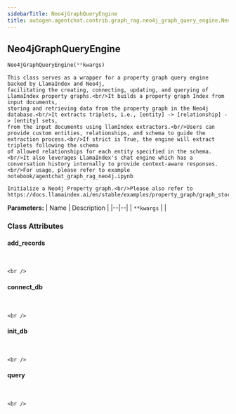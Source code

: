 ```yaml
---
sidebarTitle: Neo4jGraphQueryEngine
title: autogen.agentchat.contrib.graph_rag.neo4j_graph_query_engine.Neo4jGraphQueryEngine
---
```

<h2 id="autogen.agentchat.contrib.graph_rag.neo4j_graph_query_engine.Neo4jGraphQueryEngine" class="doc doc-heading">
    <code class="doc-symbol doc-symbol-heading doc-symbol-class"></code>
    <span class="doc doc-object-name doc-class-name">Neo4jGraphQueryEngine</span>
</h2>

```python
Neo4jGraphQueryEngine(**kwargs)
```

    This class serves as a wrapper for a property graph query engine backed by LlamaIndex and Neo4j,
    facilitating the creating, connecting, updating, and querying of LlamaIndex property graphs.<br/>It builds a property graph Index from input documents,
    storing and retrieving data from the property graph in the Neo4j database.<br/>It extracts triplets, i.e., [entity] -> [relationship] -> [entity] sets,
    from the input documents using llamIndex extractors.<br/>Users can provide custom entities, relationships, and schema to guide the extraction process.<br/>If strict is True, the engine will extract triplets following the schema
    of allowed relationships for each entity specified in the schema.<br/>It also leverages LlamaIndex's chat engine which has a conversation history internally to provide context-aware responses.<br/>For usage, please refer to example notebook/agentchat_graph_rag_neo4j.ipynb
    
    Initialize a Neo4j Property graph.<br/>Please also refer to https://docs.llamaindex.ai/en/stable/examples/property_graph/graph_store/

<b>Parameters:</b>
| Name | Description |
|--|--|
| `**kwargs` |  |

### Class Attributes

<code class="doc-symbol doc-symbol-heading doc-symbol-attribute"></code>
#### add_records
<br />

    <br />

<code class="doc-symbol doc-symbol-heading doc-symbol-attribute"></code>
#### connect_db
<br />

    <br />

<code class="doc-symbol doc-symbol-heading doc-symbol-attribute"></code>
#### init_db
<br />

    <br />

<code class="doc-symbol doc-symbol-heading doc-symbol-attribute"></code>
#### query
<br />

    <br />